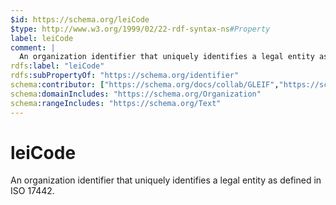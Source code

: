 ```yaml
---
$id: https://schema.org/leiCode
$type: http://www.w3.org/1999/02/22-rdf-syntax-ns#Property
label: leiCode
comment: |
  An organization identifier that uniquely identifies a legal entity as defined in ISO 17442.
rdfs:label: "leiCode"
rdfs:subPropertyOf: "https://schema.org/identifier"
schema:contributor: ["https://schema.org/docs/collab/GLEIF","https://schema.org/docs/collab/FIBO"]
schema:domainIncludes: "https://schema.org/Organization"
schema:rangeIncludes: "https://schema.org/Text"
---
```


# leiCode

An organization identifier that uniquely identifies a legal entity as defined in ISO 17442.

